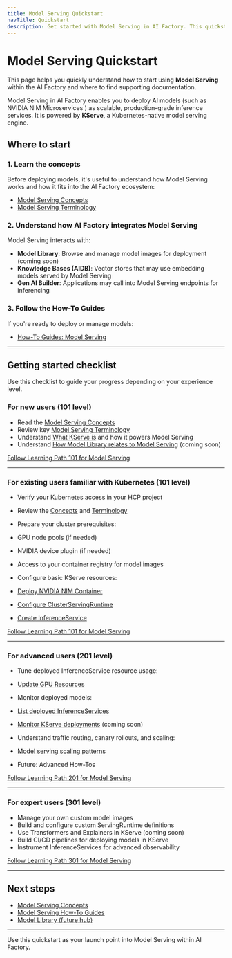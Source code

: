 ```yaml
---
title: Model Serving Quickstart
navTitle: Quickstart
description: Get started with Model Serving in AI Factory. This quickstart provides a guided path for new and experienced users with links to essential resources.
---
```


# Model Serving Quickstart

This page helps you quickly understand how to start using **Model Serving** within the AI Factory and where to find supporting documentation.

Model Serving in AI Factory enables you to deploy AI models (such as NVIDIA NIM Microservices ) as scalable, production-grade inference services. It is powered by **KServe**, a Kubernetes-native model serving engine.

## Where to start

### 1. Learn the concepts

Before deploying models, it's useful to understand how Model Serving works and how it fits into the AI Factory ecosystem:

-   [Model Serving Concepts](/edb-postgres-ai/latest/ai-factory/learn/explained/ai-factory-concepts/#model-serving-and-inference)
-   [Model Serving Terminology](/edb-postgres-ai/latest/ai-factory/learn/explained/terminology/)

### 2. Understand how AI Factory integrates Model Serving

Model Serving interacts with:

-   **Model Library**: Browse and manage model images for deployment (coming soon)
-   **Knowledge Bases (AIDB)**: Vector stores that may use embedding models served by Model Serving
-   **Gen AI Builder**: Applications may call into Model Serving endpoints for inferencing

### 3. Follow the How-To Guides

If you're ready to deploy or manage models:

-   [How-To Guides: Model Serving](/edb-postgres-ai/latest/ai-factory/learn/how-to/model-serving/)

* * *

## Getting started checklist

Use this checklist to guide your progress depending on your experience level.

### For new users (101 level)

-   Read the [Model Serving Concepts](/edb-postgres-ai/latest/ai-factory/learn/explained/ai-factory-concepts/#model-serving-and-inference)
-   Review key [Model Serving Terminology](/edb-postgres-ai/latest/ai-factory/learn/explained/terminology/)
-   Understand [What KServe is](/edb-postgres-ai/latest/ai-factory/learn/explained/ai-factory-concepts/#model-serving-and-inference) and how it powers Model Serving
-   Understand [How Model Library relates to Model Serving](/edb-postgres-ai/latest/ai-factory/model/library/) (coming soon)

[Follow Learning Path 101 for Model Serving](/edb-postgres-ai/latest/ai-factory/learn/paths/101/)

* * *

### For existing users familiar with Kubernetes (101 level)

-   Verify your Kubernetes access in your HCP project
-   Review the [Concepts](/edb-postgres-ai/latest/ai-factory/learn/explained/ai-factory-concepts/#model-serving-and-inference) and [Terminology](/edb-postgres-ai/latest/ai-factory/learn/explained/terminology/)
-   Prepare your cluster prerequisites:


-   GPU node pools (if needed)
-   NVIDIA device plugin (if needed)
-   Access to your container registry for model images


-   Configure basic KServe resources:


-   [Deploy NVIDIA NIM Container](/edb-postgres-ai/latest/ai-factory/learn/how-to/model-serving/deploy-nim-container/)
-   [Configure ClusterServingRuntime](/edb-postgres-ai/latest/ai-factory/learn/how-to/model-serving/configure-servingruntime/)
-   [Create InferenceService](/edb-postgres-ai/latest/ai-factory/learn/how-to/model-serving/create-inferenceservice/)

[Follow Learning Path 101 for Model Serving](/edb-postgres-ai/latest/ai-factory/learn/paths/101/)

* * *

### For advanced users (201 level)

-   Tune deployed InferenceService resource usage:


-   [Update GPU Resources](/edb-postgres-ai/latest/ai-factory/learn/how-to/model-serving/update-gpu-resources/)


-   Monitor deployed models:


-   [List deployed InferenceServices](/edb-postgres-ai/latest/ai-factory/learn/how-to/model-serving/monitor-inferenceservice/)
-   [Monitor KServe deployments](/edb-postgres-ai/latest/ai-factory/learn/how-to/model-serving/monitor-inferenceservice/) (coming soon)


-   Understand traffic routing, canary rollouts, and scaling:


-   [Model serving scaling patterns](/edb-postgres-ai/latest/ai-factory/learn/explained/ai-factory-concepts/#model-serving-and-inference)
-   Future: Advanced How-Tos

[Follow Learning Path 201 for Model Serving](/edb-postgres-ai/latest/ai-factory/learn/paths/201/)

* * *

### For expert users (301 level)

-   Manage your own custom model images
-   Build and configure custom ServingRuntime definitions
-   Use Transformers and Explainers in KServe (coming soon)
-   Build CI/CD pipelines for deploying models in KServe
-   Instrument InferenceServices for advanced observability

[Follow Learning Path 301 for Model Serving](/edb-postgres-ai/latest/ai-factory/learn/paths/301/)

* * *

## Next steps

-   [Model Serving Concepts](/edb-postgres-ai/latest/ai-factory/learn/explained/ai-factory-concepts/#model-serving-and-inference)
-   [Model Serving How-To Guides](/edb-postgres-ai/latest/ai-factory/learn/how-to/model-serving/)
-   [Model Library (future hub)](/edb-postgres-ai/latest/ai-factory/model/library/)

* * *

Use this quickstart as your launch point into Model Serving within AI Factory.
